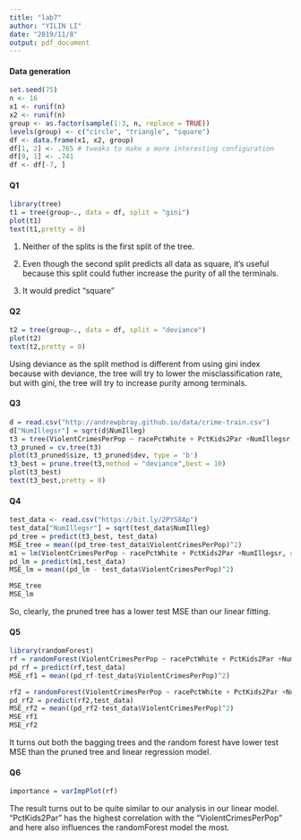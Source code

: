 ```yaml
---
title: "lab7"
author: "YILIN LI"
date: "2019/11/8"
output: pdf_document
---
```


#### Data generation
```r
set.seed(75)
n <- 16
x1 <- runif(n)
x2 <- runif(n)
group <- as.factor(sample(1:3, n, replace = TRUE))
levels(group) <- c("circle", "triangle", "square")
df <- data.frame(x1, x2, group)
df[1, 2] <- .765 # tweaks to make a more interesting configuration
df[9, 1] <- .741
df <- df[-7, ]
```


#### Q1
```r
library(tree)
t1 = tree(group~., data = df, split = "gini")
plot(t1)
text(t1,pretty = 0)
```


1. Neither of the splits is the first split of the tree. 

2. Even though the second split predicts all data as square, it's useful because this split could futher increase the 
purity of all the terminals. 

3. It would predict "square"


#### Q2 
```r
t2 = tree(group~., data = df, split = "deviance")
plot(t2)
text(t2,pretty = 0)
```


Using deviance as the split method is different from using gini index because with deviance, the tree will try to lower 
the misclassification rate, but with gini, the tree will try to increase purity among terminals. 


#### Q3
```r
d = read.csv("http://andrewpbray.github.io/data/crime-train.csv")
d["NumIllegsr"] = sqrt(d$NumIlleg)
t3 = tree(ViolentCrimesPerPop ~ racePctWhite + PctKids2Par +NumIllegsr,data = d)
t3_pruned = cv.tree(t3)
plot(t3_pruned$size, t3_pruned$dev, type = 'b')
t3_best = prune.tree(t3,method = "deviance",best = 10)
plot(t3_best)
text(t3_best,pretty = 0)
```


#### Q4 
```r
test_data <- read.csv("https://bit.ly/2PYS8Ap")
test_data["NumIllegsr"] = sqrt(test_data$NumIlleg)
pd_tree = predict(t3_best, test_data)
MSE_tree = mean((pd_tree-test_data$ViolentCrimesPerPop)^2)
m1 = lm(ViolentCrimesPerPop ~ racePctWhite + PctKids2Par +NumIllegsr, data = d)
pd_lm = predict(m1,test_data)
MSE_lm = mean((pd_lm - test_data$ViolentCrimesPerPop)^2)

MSE_tree
MSE_lm
```


So, clearly, the pruned tree has a lower test MSE than our linear fitting. 


#### Q5 
```r
library(randomForest)
rf = randomForest(ViolentCrimesPerPop ~ racePctWhite + PctKids2Par +NumIllegsr, data = d, mtry = 3, importance = TRUE)
pd_rf = predict(rf,test_data)
MSE_rf1 = mean((pd_rf-test_data$ViolentCrimesPerPop)^2)

rf2 = randomForest(ViolentCrimesPerPop ~ racePctWhite + PctKids2Par +NumIllegsr, data = d, mtry = 1, importance = TRUE)
pd_rf2 = predict(rf2,test_data)
MSE_rf2 = mean((pd_rf2-test_data$ViolentCrimesPerPop)^2)
MSE_rf1
MSE_rf2
```


It turns out both the bagging trees and the random forest have lower test MSE than the pruned tree and linear regression
model. 


#### Q6 
```r
importance = varImpPlot(rf)
```


The result turns out to be quite similar to our analysis in our linear model. "PctKids2Par" has the highest correlation with the "ViolentCrimesPerPop" and here also influences the randomForest model the most.  

